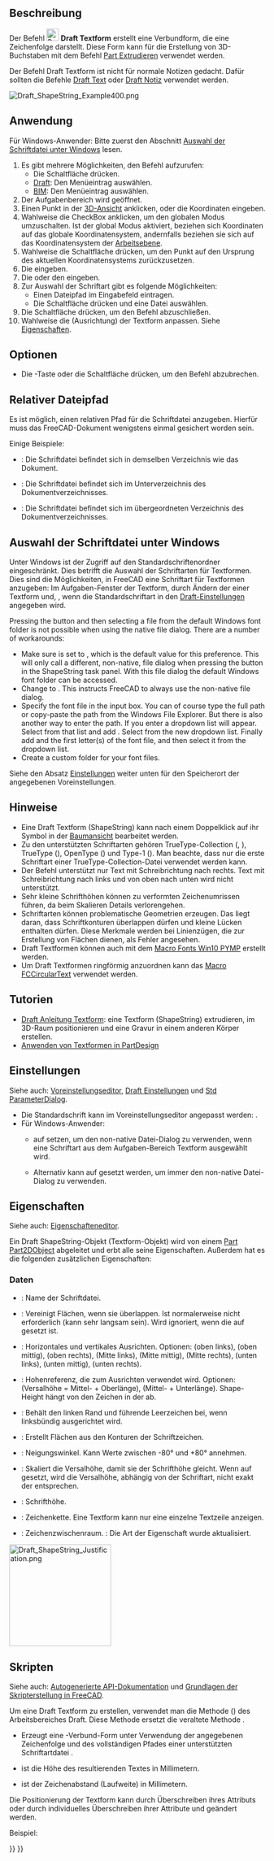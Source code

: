<languages/>

{{Docnav/de
|[[Draft_Facebinder/de|Flächenverbinder]]
|[[Draft_Hatch/de|Schraffur]]
|[[Draft_Workbench/de|Draft]]
|IconL=Draft_Facebinder.svg 
|IconR=Draft_Hatch.svg 
|IconC=Workbench_Draft.svg
}}

{{GuiCommand/de
|Name=Draft ShapeString
|Name/de=Draft Textform
|MenuLocation=Zeichnen → Textform<br>Anmerkung → Textform
|Workbenches=[[Draft_Workbench/de|Draft]], [[BIM_Workbench/de|BIM]]
|Shortcut=
|Version=0.14
|SeeAlso=[[Draft_Text/de|Draft Text]], [[Draft_Label/de|Draft Notiz]], [[Part_Extrude/de|Part Extrudieren]]
}}

<span id="Description"></span>
==Beschreibung==

Der Befehl [[Image:Draft_ShapeString.svg|24px]] '''Draft Textform''' erstellt eine Verbundform, die eine Zeichenfolge darstellt. Diese Form kann für die Erstellung von 3D-Buchstaben mit dem Befehl [[Part_Extrude/de|Part Extrudieren]] verwendet werden.

Der Befehl Draft Textform ist nicht für normale Notizen gedacht. Dafür sollten die Befehle [[Draft_Text|Draft Text]] oder [[Draft_Label|Draft Notiz]] verwendet werden.

[[Image:Draft_ShapeString_Example400.png]]
{{Caption|Ein einzelner Punkt wird zur Positionierung einer Textform benötigt}}

<span id="Usage"></span>
==Anwendung==

Für Windows-Anwender: Bitte zuerst den Abschnitt [[#Auswahl_der_Schriftdatei_unter_Windows|Auswahl der Schriftdatei unter Windows]] lesen.

# Es gibt mehrere Möglichkeiten, den Befehl aufzurufen:
#* Die Schaltfläche {{Button|[[Image:Draft_ShapeString.svg|16px]] [[Draft_ShapeString/de|Textform]]}} drücken.
#* [[Draft_Workbench/de|Draft]]: Den Menüeintrag {{MenuCommand|Zeichnen → [[Image:Draft_ShapeString.svg|16px]] Textform}} auswählen.
#* [[BIM_Workbench/de|BIM]]: Den Menüeintrag {{MenuCommand|Anmerkung → [[Image:Draft_ShapeString.svg|16px]] Textform}} auswählen.
# Der Aufgabenbereich {{MenuCommand|Textform}} wird geöffnet.
# Einen Punkt in der [[3D_view/de|3D-Ansicht]] anklicken, oder die Koordinaten eingeben.
# Wahlweise die CheckBox {{MenuCommand|Global}} anklicken, um den globalen Modus umzuschalten. Ist der global Modus aktiviert, beziehen sich Koordinaten auf das globale Koordinatensystem, andernfalls beziehen sie sich auf das Koordinatensystem der [[Draft_SelectPlane/de|Arbeitsebene]]. {{Version/de|1.1}}
# Wahlweise die Schaltfläche {{Button|Punkt zurücksetzen}} drücken, um den Punkt auf den Ursprung des aktuellen Koordinatensystems zurückzusetzen.
# Die {{MenuCommand|Höhe}} eingeben.
# Die {{MenuCommand|Zeichenkette}} {{VersionNoteMinus/de|1.0}} oder den {{MenuCommand|Text}} {{VersionNote/de|1.1}} eingeben.
# Zur Auswahl der Schriftart gibt es folgende Möglichkeiten:
#* Einen Dateipfad im Eingabefeld {{MenuCommand|Font file}} eintragen.
#* Die Schaltfläche {{Button|...}} drücken und eine Datei auswählen.
# Die Schaltfläche {{Button|OK}} drücken, um den Befehl abzuschließen.
# Wahlweise die {{PropertyData/de|Justification}} (Ausrichtung) der Textform anpassen. Siehe [[#Eigenschaften|Eigenschaften]].

<span id="Options"></span>
==Optionen==

* Die {{KEY|Esc}}-Taste oder die Schaltfläche {{Button|Cancel}} drücken, um den Befehl abzubrechen.

<span id="Relative_file_path"></span>
==Relativer Dateipfad==

{{Version/de|1.1}}

Es ist möglich, einen relativen Pfad für die Schriftdatei anzugeben. Hierfür muss das FreeCAD-Dokument wenigstens einmal gesichert worden sein.

Einige Beispiele:
* {{FileName|./EineSchrift.ttf}}: Die Schriftdatei befindet sich in demselben Verzeichnis wie das Dokument.
* {{FileName|./MeinVerzeichnis/EineSchrift.ttf}}: Die Schriftdatei befindet sich im Unterverzeichnis {{FileName|MeinVerzeichnis}} des Dokumentverzeichnisses.
* {{FileName|../EineSchrift.ttf}}: Die Schriftdatei befindet sich im übergeordneten Verzeichnis des Dokumentverzeichnisses.

<span id="Font_file_selection_on_Windows"></span>
==Auswahl der Schriftdatei unter Windows==

Unter Windows ist der Zugriff auf den Standardschriftenordner eingeschränkt. Dies betrifft die Auswahl der Schriftarten für Textformen. Dies sind die Möglichkeiten, in FreeCAD eine Schriftart für Textformen anzugeben: Im Aufgaben-Fenster der Textform, durch Ändern der {{PropertyData/de|Font File}} einer Textform und, {{VersionMinus/de|1.0}}, wenn die Standardschriftart in den [[Draft_Preferences/de#Texte und Bemaßungen|Draft-Einstellungen]] angegeben wird.

<div lang="en" dir="ltr" class="mw-content-ltr">
Pressing the {{Button|...}} button and then selecting a file from the default Windows font folder is not possible when using the native file dialog. There are a number of workarounds:
* Make sure {{MenuCommand|DontUseNativeFontDialog}} is set to {{True}}, which is the default value for this preference. This will only call a different, non-native, file dialog when pressing the {{Button|...}} button in the ShapeString task panel. With this file dialog the default Windows font folder can be accessed.
* Change {{MenuCommand|DontUseNativeDialog}} to {{True}}. This instructs FreeCAD to always use the non-native file dialog.
* Specify the font file in the input box. You can of course type the full path or copy-paste the path from the Windows File Explorer. But there is also another way to enter the path. If you enter {{Value|C:\}} a dropdown list will appear. Select {{Value|Windows}} from that list and add {{Value|\F}}. Select {{Value|Fonts}} from the new dropdown list. Finally add {{Value|\}} and the first letter(s) of the font file, and then select it from the dropdown list.
* Create a custom folder for your font files.
</div>

Siehe den Absatz [[#Einstellungen|Einstellungen]] weiter unten für den Speicherort der angegebenen Voreinstellungen.

<span id="Notes"></span>
==Hinweise==

* Eine Draft Textform (ShapeString) kann nach einem Doppelklick auf ihr Symbol in der [[Tree_view/de|Baumansicht]] bearbeitet werden.
* Zu den unterstützten Schriftarten gehören TrueType-Collection ({{FileName|.ttc}}, {{Version/de|1.1}}), TrueType ({{FileName|.ttf}}), OpenType ({{FileName|.otf}}) und Type-1 ({{FileName|.pfb}}). Man beachte, dass nur die erste Schriftart einer TrueType-Collection-Datei verwendet werden kann.
* Der Befehl unterstützt nur Text mit Schreibrichtung nach rechts. Text mit Schreibrichtung nach links und von oben nach unten wird nicht unterstützt.
* Sehr kleine Schrifthöhen können zu verformten Zeichenumrissen führen, da beim Skalieren Details verlorengehen.
* Schriftarten können problematische Geometrien erzeugen. Das liegt daran, dass Schriftkonturen überlappen dürfen und kleine Lücken enthalten dürfen. Diese Merkmale werden bei Linienzügen, die zur Erstellung von Flächen dienen, als Fehler angesehen.
* Draft Textformen können auch mit dem [[Macro_Fonts_Win10_PYMP|Macro Fonts Win10 PYMP]] erstellt werden.
* Um Draft Textformen ringförmig anzuordnen kann das [[Macro_FCCircularText|Macro FCCircularText]] verwendet werden.

<span id="Tutorials"></span>
==Tutorien==

* [[Draft_ShapeString_tutorial/de|Draft Anleitung Textform]]: eine Textform (ShapeString) extrudieren, im 3D-Raum positionieren und eine Gravur in einem anderen Körper erstellen.
* [https://forum.freecad.org/viewtopic.php?f=3&t=36623 Anwenden von Textformen in PartDesign]

<span id="Preferences"></span>
==Einstellungen==

Siehe auch: [[Preferences_Editor/de|Voreinstellungseditor]], [[Draft_Preferences/de|Draft Einstellungen]] und [[Std_DlgParameter/de|Std ParameterDialog]].

* Die Standardschrift kann im Voreinstellungseditor angepasst werden: {{MenuCommand|Bearbeiten → Einstellungen... → Draft → Texte und Bemaßungen → Standardschriftart für Textformen}}.
* Für Windows-Anwender:
** {{MenuCommand|Werkzeuge → Parameter bearbeiten... → BaseApp → Preferences → Dialog → DontUseNativeFontDialog}} auf {{True}} setzen, um den non-native Datei-Dialog zu verwenden, wenn eine Schriftart aus dem Aufgaben-Bereich Textform ausgewählt wird.
** Alternativ kann {{MenuCommand|Werkzeuge → Parameter bearbeiten... → BaseApp → Preferences → Dialog → DontUseNativeDialog}} auf {{True}} gesetzt werden, um immer den non-native Datei-Dialog zu verwenden.

<span id="Properties"></span>
==Eigenschaften==

Siehe auch: [[Property_editor/de|Eigenschafteneditor]].

Ein Draft ShapeString-Objekt (Textform-Objekt) wird von einem [[Part_Part2DObject/de|Part Part2DObject]] abgeleitet und erbt alle seine Eigenschaften. Außerdem hat es die folgenden zusätzlichen Eigenschaften:

<span id="Data"></span>
===Daten===

{{TitleProperty|Draft}}

* {{PropertyData/de|Font File|File}}: Name der Schriftdatei.
* {{PropertyData/de|Fuse|Bool}}: Vereinigt Flächen, wenn sie überlappen. Ist normalerweise nicht erforderlich (kann sehr langsam sein). Wird ignoriert, wenn die {{PropertyData/de|Make Face}} auf {{FALSE}} gesetzt ist. {{Version/de|1.0}}
* {{PropertyData/de|Justification|Enumeration}}: Horizontales und vertikales Ausrichten. Optionen: {{value|Top-Left}} (oben links), {{value|Top-Center}} (oben mittig), {{value|Top-Right}} (oben rechts), {{value|Middle-Left}} (Mitte links), {{value|Middle-Center}} (Mitte mittig), {{value|Middle-Right}} (Mitte rechts), {{value|Bottom-Left}} (unten links), {{value|Bottom-Center}} (unten mittig), {{value|Bottom-Right}} (unten rechts). {{Version/de|1.0}}
* {{PropertyData/de|Justification Reference|Enumeration}}: Hohenreferenz, die zum Ausrichten verwendet wird. Optionen: {{value|Cap Height}} (Versalhöhe = Mittel- + Oberlänge), {{value|Shape Height}} (Mittel- + Unterlänge). Shape-Height hängt von den Zeichen in der {{PropertyData/de|String}} ab. {{Version/de|1.0}}
* {{PropertyData/de|Keep Left Margin|Bool}}: Behält den linken Rand und führende Leerzeichen bei, wenn linksbündig ausgerichtet wird. {{Version/de|1.0}}
* {{PropertyData/de|Make Face|Bool}}: Erstellt Flächen aus den Konturen der Schriftzeichen.
* {{PropertyData/de|Oblique Angle|Angle}}: Neigungswinkel. Kann Werte zwischen -80° und +80° annehmen. {{Version/de|1.0}}
* {{PropertyData/de|Scale To Size|Bool}}: Skaliert die Versalhöhe, damit sie der Schrifthöhe gleicht. Wenn auf {{FALSE}} gesetzt, wird die Versalhöhe, abhängig von der Schriftart, nicht exakt der {{PropertyData/de|Size}} entsprechen. {{Version/de|1.0}}
* {{PropertyData/de|Size|Length}}: Schrifthöhe.
* {{PropertyData/de|String|String}}: Zeichenkette. Eine Textform kann nur eine einzelne Textzeile anzeigen.
* {{PropertyData/de|Tracking|Distance}}: Zeichenzwischenraum. {{Version/de|1.0}}: Die Art der Eigenschaft wurde aktualisiert.

[[Image:Draft_ShapeString_Justification.png|200px]]
{{Caption|Die Höhe des roten Rechtecks (Vollinie) gleicht der Versalhöhe.<br>
Höhe des grünen Rechtecks (Strichlinie) gleicht der Mittel- + Unterlänge (shape height).<br>
Die Eckpunkte, die Mittelpunkte der Kanten und die Mittelpunkte der Rechtecke<br>
entsprechen den 9 Ausrichtungsoptionen von oben links bis unten rechts.}}

<span id="Scripting"></span>
==Skripten==

Siehe auch: [https://freecad.github.io/SourceDoc/ Autogenerierte API-Dokumentation] und [[FreeCAD_Scripting_Basics/de|Grundlagen der Skripterstellung in FreeCAD]].

Um eine Draft Textform zu erstellen, verwendet man die Methode {{incode|make_shapestring}} ({{Version/de|0.19}}) des Arbeitsbereiches Draft. Diese Methode ersetzt die veraltete Methode {{incode|makeShapeString}}.

{{Code|code=
shapestring = make_shapestring(String, FontFile, Size=100, Tracking=0)
}}

* Erzeugt eine {{incode|shapestring}}-Verbund-Form unter Verwendung der angegebenen Zeichenfolge {{incode|String}} und des vollständigen Pfades einer unterstützten Schriftartdatei {{incode|FontFile}}.
* {{incode|Size}} ist die Höhe des resultierenden Textes in Millimetern.
* {{incode|Tracking}} ist der Zeichenabstand (Laufweite) in Millimetern.

Die Positionierung der Textform kann durch Überschreiben ihres Attributs {{incode|Placement}} oder durch individuelles Überschreiben ihrer Attribute {{incode|Placement.Base}} und {{incode|Placement.Rotation}} geändert werden.

Beispiel:

{{Code|code=
import FreeCAD as App
import Draft

doc = App.newDocument()

font1 = "/usr/share/fonts/truetype/msttcorefonts/Arial.ttf"
font2 = "/usr/share/fonts/truetype/dejavu/DejaVuSerif.ttf"
font3 = "/usr/share/fonts/truetype/freefont/FreeSerifItalic.ttf"

S1 = Draft.make_shapestring("This is a sample text", font1, 200)

S2 = Draft.make_shapestring("Inclined text", font2, 200, 10)

zaxis = App.Vector(0, 0, 1)
p2 = App.Vector(-1000, 500, 0)
place2 = App.Placement(p2, App.Rotation(zaxis, 45))
S2.Placement = place2

S3 = Draft.make_shapestring("Upside-down text", font3, 200, 10)
S3.Placement.Base = App.Vector(0, -1000, 0)
S3.Placement.Rotation = App.Rotation(zaxis, 180)

doc.recompute()
}}


{{Docnav/de
|[[Draft_Facebinder/de|Flächenverbinder]]
|[[Draft_Hatch/de|Schraffur]]
|[[Draft_Workbench/de|Draft]]
|IconL=Draft_Facebinder.svg 
|IconR=Draft_Hatch.svg 
|IconC=Workbench_Draft.svg
}}

{{Draft Tools navi{{#translation:}}}}
{{Userdocnavi{{#translation:}}}}